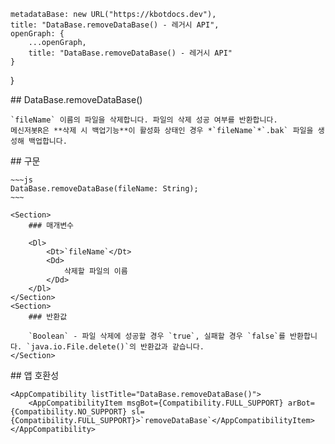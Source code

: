 
    metadataBase: new URL("https://kbotdocs.dev"),
    title: "DataBase.removeDataBase() - 레거시 API",
    openGraph: {
        ...openGraph,
        title: "DataBase.removeDataBase() - 레거시 API"
    }
}

<Section>
    ## DataBase.removeDataBase()

    `fileName` 이름의 파일을 삭제합니다. 파일의 삭제 성공 여부를 반환합니다.
    메신저봇R은 **삭제 시 백업기능**이 활성화 상태인 경우 *`fileName`*`.bak` 파일을 생성해 백업합니다.
</Section>
<Section>
    ## 구문

    ~~~js
    DataBase.removeDataBase(fileName: String);
    ~~~

    <Section>
        ### 매개변수

        <Dl>
            <Dt>`fileName`</Dt>
            <Dd>
                삭제할 파일의 이름
            </Dd>
        </Dl>
    </Section>
    <Section>
        ### 반환값

        `Boolean` - 파일 삭제에 성공할 경우 `true`, 실패할 경우 `false`를 반환합니다. `java.io.File.delete()`의 반환값과 같습니다.
    </Section>
</Section>
<Section>
    ## 앱 호환성

    <AppCompatibility listTitle="DataBase.removeDataBase()">
        <AppCompatibilityItem msgBot={Compatibility.FULL_SUPPORT} arBot={Compatibility.NO_SUPPORT} sl={Compatibility.FULL_SUPPORT}>`removeDataBase`</AppCompatibilityItem>
    </AppCompatibility>
</Section>